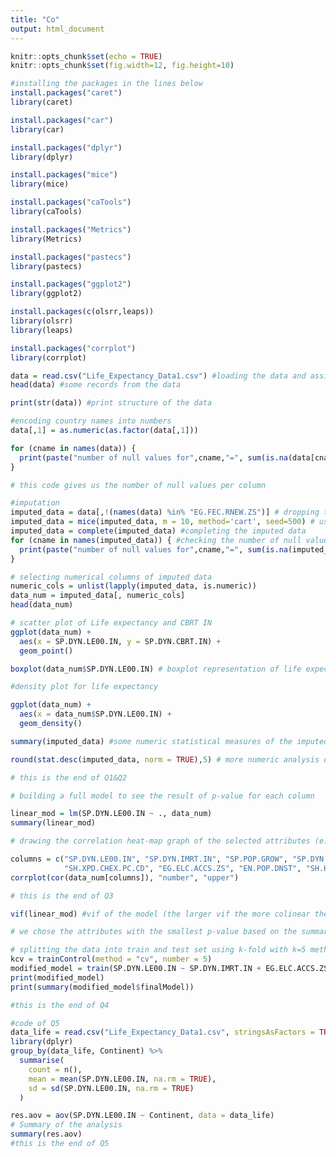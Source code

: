 ---
title: "Co"
output: html_document
---

```{r setup, include=FALSE}
knitr::opts_chunk$set(echo = TRUE)
knitr::opts_chunk$set(fig.width=12, fig.height=10) 
```

```{r}
#installing the packages in the lines below
install.packages("caret")
library(caret)
```

```{r}
install.packages("car")
library(car)
```
```{r}
install.packages("dplyr")
library(dplyr)
```

```{r}
install.packages("mice")
library(mice)
```

```{r}
install.packages("caTools")
library(caTools)
```

```{r}
install.packages("Metrics")
library(Metrics)
```

```{r}
install.packages("pastecs")
library(pastecs)
```

```{r}
install.packages("ggplot2")
library(ggplot2)
```

```{r}
install.packages(c(olsrr,leaps))
library(olsrr)
library(leaps)
```

```{r}
install.packages("corrplot")
library(corrplot)
```

```{r}
data = read.csv("Life_Expectancy_Data1.csv") #loading the data and assigning the data
head(data) #some records from the data

```

```{r}
print(str(data)) #print structure of the data

```

```{r}
#encoding country names into numbers
data[,1] = as.numeric(as.factor(data[,1]))
```


```{r} 
for (cname in names(data)) {
  print(paste("number of null values for",cname,"=", sum(is.na(data[cname]))), sep=" ")
}

# this code gives us the number of null values per column
```

```{r}
#imputation
imputed_data = data[,!(names(data) %in% "EG.FEC.RNEW.ZS")] # dropping the null column
imputed_data = mice(imputed_data, m = 10, method='cart', seed=500) # using mice with cart method
imputed_data = complete(imputed_data) #completing the imputed data
for (cname in names(imputed_data)) { #checking the number of null values after imputation
  print(paste("number of null values for",cname,"=", sum(is.na(imputed_data[cname]))), sep=" ")
}
```


```{r}
# selecting numerical columns of imputed data
numeric_cols = unlist(lapply(imputed_data, is.numeric))
data_num = imputed_data[, numeric_cols]
head(data_num)
```

```{r}
# scatter plot of Life expectancy and CBRT IN
ggplot(data_num) +
  aes(x = SP.DYN.LE00.IN, y = SP.DYN.CBRT.IN) +
  geom_point()
```

```{r}
boxplot(data_num$SP.DYN.LE00.IN) # boxplot representation of life expectancy
```

```{r}
#density plot for life expectancy

ggplot(data_num) +
  aes(x = data_num$SP.DYN.LE00.IN) +
  geom_density() 

```

```{r}
summary(imputed_data) #some numeric statistical measures of the imputed data (Min, 1st Q, Median, 3rd Q, Mean, Max) for each numeric column
```

```{r}
round(stat.desc(imputed_data, norm = TRUE),5) # more numeric analysis of the imputed data using pastecs library rounded by 5 digits 

# this is the end of Q1&Q2
```


```{r}
# building a full model to see the result of p-value for each column

linear_mod = lm(SP.DYN.LE00.IN ~ ., data_num)
summary(linear_mod)

```

```{r}

# drawing the correlation heat-map graph of the selected attributes (e.g columns)

columns = c("SP.DYN.LE00.IN", "SP.DYN.IMRT.IN", "SP.POP.GROW", "SP.DYN.CBRT.IN", "SE.PRM.CUAT.ZS", 
            "SH.XPD.CHEX.PC.CD", "EG.ELC.ACCS.ZS", "EN.POP.DNST", "SH.HIV.INCD")
corrplot(cor(data_num[columns]), "number", "upper")

# this is the end of Q3

```
```{r}
vif(linear_mod) #vif of the model (the larger vif the more colinear the column is)
```

```{r}
# we chose the attributes with the smallest p-value based on the summary of the full model and build a model based on the selected attributes to see how it works

# splitting the data into train and test set using k-fold with k=5 method to avoid bias
kcv = trainControl(method = "cv", number = 5)
modified_model = train(SP.DYN.LE00.IN ~ SP.DYN.IMRT.IN + EG.ELC.ACCS.ZS  + SH.XPD.CHEX.PC.CD, data = data_num, method = "lm", trControl = kcv)
print(modified_model)
print(summary(modified_model$finalModel))

#this is the end of Q4
```

```{r}
#code of Q5
data_life = read.csv("Life_Expectancy_Data1.csv", stringsAsFactors = TRUE)
library(dplyr)
group_by(data_life, Continent) %>%
  summarise(
    count = n(),
    mean = mean(SP.DYN.LE00.IN, na.rm = TRUE),
    sd = sd(SP.DYN.LE00.IN, na.rm = TRUE)
  )

res.aov = aov(SP.DYN.LE00.IN ~ Continent, data = data_life)
# Summary of the analysis
summary(res.aov)
#this is the end of Q5
```

